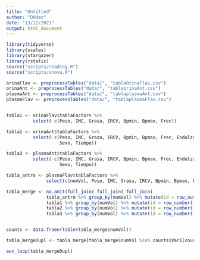 ```yaml
---
title: "Untitled"
author: "DHdez"
date: "13/12/2021"
output: html_document
---
```


```r

library(tidyverse)
library(scales)
library(stargazer)
library(rstatix)
source("scripts/reading.R")
source("scripts/anova.R")

```

```r

orinaFlav <- preprocessTables("data/", "tablaOrinaFlav.csv")
orinaAnt <- preprocessTables("data/", "tablaorinaAnt.csv")
plasmaAnt <- preprocessTables("data/", "tablaplasmaAnt.csv")
plasmaFlav <- preprocessTables("data/", "tablaplasmaFlav.csv")


tabla1 <- orinaFlav$tablaFactors %>% 
          select(-c(Peso, IMC, Grasa, IRCV, Bpmin, Bpmax, Frec))

tabla2 <- orinaAnt$tablaFactors %>% 
          select(-c(Peso, IMC, Grasa, IRCV, Bpmin, Bpmax, Frec, Endulzante, 
                    Sexo, Tiempo))

tabla3 <- plasmaAnt$tablaFactors %>% 
          select(-c(Peso, IMC, Grasa, IRCV, Bpmin, Bpmax, Frec, Endulzante, 
                    Sexo, Tiempo))

tabla_antro <- plasmaFlav$tablaFactors %>% 
               select(c(numVol, Peso, IMC, Grasa, IRCV, Bpmin, Bpmax, Frec)) 

tabla_merge <- na.omit(full_join( full_join( full_join(
               tabla_antro %>% group_by(numVol) %>% mutate(id = row_number()),
               tabla1 %>% group_by(numVol) %>% mutate(id = row_number()), by = c("numVol", "id")), 
               tabla2 %>% group_by(numVol) %>% mutate(id = row_number()), by = c("numVol", "id")),
               tabla3 %>% group_by(numVol) %>% mutate(id = row_number()), by = c("numVol", "id")) )


counts <- data.frame(table(tabla_merge$numVol))

tabla_mergeDupl <- tabla_merge[tabla_merge$numVol %in% counts$Var1[counts$Freq > 1],]

```

```r

aov_loop(tabla_mergeDupl)

```




